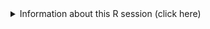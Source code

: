 <details>
<summary>Information about this R session (click here)</summary>
<p>

```r
sessionInfo()
```

</p>
</details>